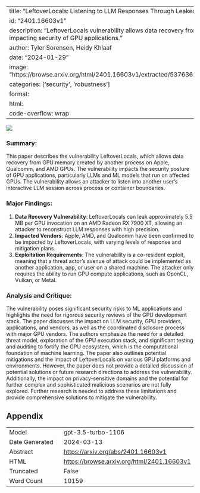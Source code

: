 
---
title: "LeftoverLocals: Listening to LLM Responses Through Leaked GPU Local Memory"
id: "2401.16603v1"
description: "LeftoverLocals vulnerability allows data recovery from GPU memory, impacting security of GPU applications."
author: Tyler Sorensen, Heidy Khlaaf
date: "2024-01-29"
image: "https://browse.arxiv.org/html/2401.16603v1/extracted/5376362/pics/screenshot.png"
categories: ['security', 'robustness']
format:
  html:
    code-overflow: wrap
---

![](https://browse.arxiv.org/html/2401.16603v1/extracted/5376362/pics/screenshot.png)

### Summary:
This paper describes the vulnerability LeftoverLocals, which allows data recovery from GPU memory created by another process on Apple, Qualcomm, and AMD GPUs. The vulnerability impacts the security posture of GPU applications, particularly LLMs and ML models that run on affected GPUs. The vulnerability allows an attacker to listen into another user's interactive LLM session across process or container boundaries.

### Major Findings:
1. **Data Recovery Vulnerability**: LeftoverLocals can leak approximately 5.5 MB per GPU invocation on an AMD Radeon RX 7900 XT, allowing an attacker to reconstruct LLM responses with high precision.
2. **Impacted Vendors**: Apple, AMD, and Qualcomm have been confirmed to be impacted by LeftoverLocals, with varying levels of response and mitigation plans.
3. **Exploitation Requirements**: The vulnerability is a co-resident exploit, meaning that a threat actor's avenue of attack could be implemented as another application, app, or user on a shared machine. The attacker only requires the ability to run GPU compute applications, such as OpenCL, Vulkan, or Metal.

### Analysis and Critique:
The vulnerability poses significant security risks to ML applications and highlights the need for rigorous security reviews of the GPU development stack. The paper discusses the impact on LLM security, GPU providers, applications, and vendors, as well as the coordinated disclosure process with major GPU vendors. The authors emphasize the need for a detailed threat model, exploration of the GPU execution stack, and significant testing and auditing to fortify the GPU ecosystem, which is the computational foundation of machine learning. The paper also outlines potential mitigations and the impact of LeftoverLocals on various GPU platforms and environments. However, the paper does not provide a detailed discussion of potential solutions or future research directions to address the vulnerability. Additionally, the impact on privacy-sensitive domains and the potential for further complex and sophisticated malicious scenarios are not fully explored. Further research is needed to address these limitations and provide comprehensive solutions to mitigate the vulnerability.

## Appendix

|          |          |
|----------|----------|
| Model     | gpt-3.5-turbo-1106       |
| Date Generated     | 2024-03-13       |
| Abstract | [https://arxiv.org/abs/2401.16603v1](https://arxiv.org/abs/2401.16603v1)        |
| HTML     | [https://browse.arxiv.org/html/2401.16603v1](https://browse.arxiv.org/html/2401.16603v1)       |
| Truncated       | False       |
| Word Count       | 10159       |